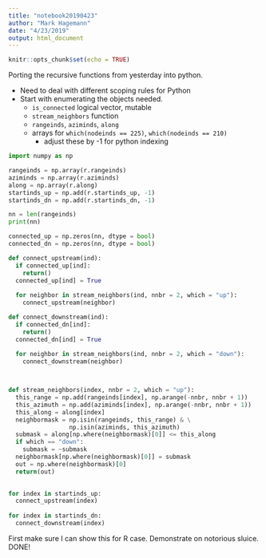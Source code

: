 ```yaml
---
title: "notebook20190423"
author: "Mark Hagemann"
date: "4/23/2019"
output: html_document
---
```


```r
knitr::opts_chunk$set(echo = TRUE)
```

Porting the recursive functions from yesterday into python. 

- Need to deal with different scoping rules for Python
- Start with enumerating the objects needed. 
    - `is_connected` logical vector, mutable 
    - `stream_neighbors` function
    - `rangeinds`, `aziminds`, `along`
    - arrays for `which(nodeinds == 225)`, `which(nodeinds == 210)`
        - adjust these by -1 for python indexing


```python
import numpy as np

rangeinds = np.array(r.rangeinds)
aziminds = np.array(r.aziminds)
along = np.array(r.along)
startinds_up = np.add(r.startinds_up, -1)
startinds_dn = np.add(r.startinds_dn, -1)

nn = len(rangeinds)
print(nn)
```

```python

connected_up = np.zeros(nn, dtype = bool)
connected_dn = np.zeros(nn, dtype = bool)

def connect_upstream(ind):
  if connected_up[ind]:
    return()
  connected_up[ind] = True
  
  for neighbor in stream_neighbors(ind, nnbr = 2, which = "up"):
    connect_upstream(neighbor)

def connect_downstream(ind):
  if connected_dn[ind]:
    return()
  connected_dn[ind] = True
  
  for neighbor in stream_neighbors(ind, nnbr = 2, which = "down"):
    connect_downstream(neighbor)



def stream_neighbors(index, nnbr = 2, which = "up"):
  this_range = np.add(rangeinds[index], np.arange(-nnbr, nnbr + 1))
  this_azimuth = np.add(aziminds[index], np.arange(-nnbr, nnbr + 1))
  this_along = along[index]
  neighbormask = np.isin(rangeinds, this_range) & \
                 np.isin(aziminds, this_azimuth)
  submask = along[np.where(neighbormask)[0]] <= this_along
  if which == "down":
    submask = ~submask
  neighbormask[np.where(neighbormask)[0]] = submask
  out = np.where(neighbormask)[0]
  return(out)
  

for index in startinds_up:
  connect_upstream(index)
  
for index in startinds_dn:
  connect_downstream(index)
```


First make sure I can show this for R case. Demonstrate on notorious sluice. DONE!